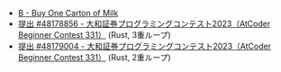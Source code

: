 
<Meta title="ABC331/ABC331-B" />
<Slide src={Png} label="ABC331 B - Buy One Carton of Milk" />

- [B \- Buy One Carton of Milk](https://atcoder.jp/contests/abc331/tasks/abc331_b)
- [提出 \#48178856 \- 大和証券プログラミングコンテスト2023（AtCoder Beginner Contest 331）](https://atcoder.jp/contests/abc331/submissions/48178856) (Rust, 3重ループ)
- [提出 \#48179004 \- 大和証券プログラミングコンテスト2023（AtCoder Beginner Contest 331）](https://atcoder.jp/contests/abc331/submissions/48179004) (Rust, 2重ループ)
